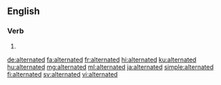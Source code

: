 ==English==

===Verb===
{{head|en|verb form}}

# {{en-past of|alternate}}

[[de:alternated]]
[[fa:alternated]]
[[fr:alternated]]
[[hi:alternated]]
[[ku:alternated]]
[[hu:alternated]]
[[mg:alternated]]
[[ml:alternated]]
[[ja:alternated]]
[[simple:alternated]]
[[fi:alternated]]
[[sv:alternated]]
[[vi:alternated]]